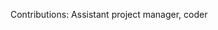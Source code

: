 {{en/Archive/Community/Users/Infobox Developer|
realname=Serge Paquet|
birthyear=Unknown|
codingspec=Assistant Project Manager|
currentstatUnactive/Retired|
website=None|
}}
Contributions: Assistant project manager, coder